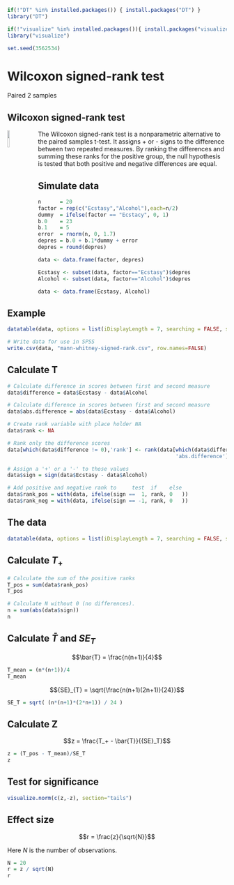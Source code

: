 ```r
if(!"DT" %in% installed.packages()) { install.packages("DT") }
library("DT")

if(!"visualize" %in% installed.packages()){ install.packages("visualize") }
library("visualize")

set.seed(3562534)
```

# Wilcoxon signed-rank test

Paired 2 samples

## Wilcoxon signed-rank test {.section}

<img src="http://upload.wikimedia.org/wikipedia/en/9/9a/FrankWilcoxon.png" style="float: left; margin: 0 20px 0 0; width: 10%;">

The Wilcoxon signed-rank test is a nonparametric alternative to the paired samples t-test. It assigns + or - signs to the difference between two repeated measures. By ranking the differences and summing these ranks for the positive group, the null hypothesis is tested that both positive and negative differences are equal.

## Simulate data

```r
n      = 20
factor = rep(c("Ecstasy","Alcohol"),each=n/2)
dummy  = ifelse(factor == "Ecstacy", 0, 1)
b.0    = 23
b.1    = 5
error  = rnorm(n, 0, 1.7)
depres = b.0 + b.1*dummy + error
depres = round(depres)

data <- data.frame(factor, depres)

Ecstasy <- subset(data, factor=="Ecstasy")$depres
Alcohol <- subset(data, factor=="Alcohol")$depres

data <- data.frame(Ecstasy, Alcohol)
```

## Example

```r
datatable(data, options = list(iDisplayLength = 7, searching = FALSE, scrollY = 415, paging = F, info = F))

# Write data for use in SPSS
write.csv(data, "mann-whitney-signed-rank.csv", row.names=FALSE)
```

## Calculate T {.smaller .subsection}

<!-- Dit gaat niet goed Ranking moet zonder de ties en absoluut. 

data$difference = abs(data$Ecstasy - data$Alcohol)

data$rank <- NA

data

data[which(data$difference != 0),'rank'] <- rank(data[which(data$difference != 0),'difference'])


-->

```r
# Calculate difference in scores between first and second measure
data$difference = data$Ecstasy - data$Alcohol

# Calculate difference in scores between first and second measure
data$abs.difference = abs(data$Ecstasy - data$Alcohol)

# Create rank variable with place holder NA
data$rank <- NA

# Rank only the difference scores
data[which(data$difference != 0),'rank'] <- rank(data[which(data$difference != 0),
                                                      'abs.difference'])

# Assign a '+' or a '-' to those values 
data$sign = sign(data$Ecstasy - data$Alcohol)

# Add positive and negative rank to     test  if    else
data$rank_pos = with(data, ifelse(sign ==  1, rank, 0   ))
data$rank_neg = with(data, ifelse(sign == -1, rank, 0   ))
```

## The data {.smaller}

```r
datatable(data, options = list(iDisplayLength = 7, searching = FALSE, scrollY = 415, paging = F, info = F))
```

## Calculate $T_+$

```r
# Calculate the sum of the positive ranks
T_pos = sum(data$rank_pos)
T_pos

# Calculate N without 0 (no differences).
n = sum(abs(data$sign))
n
```

## Calculate $\bar{T}$ and ${SE}_{T}$ {.subsection}

$$\bar{T} = \frac{n(n+1)}{4}$$

```r
T_mean = (n*(n+1))/4
T_mean
```

$${SE}_{T} = \sqrt{\frac{n(n+1)(2n+1)}{24}}$$

```r
SE_T = sqrt( (n*(n+1)*(2*n+1)) / 24 )
```

## Calculate Z

$$z = \frac{T_+ - \bar{T}}{{SE}_T}$$

```r
z = (T_pos - T_mean)/SE_T
z
```

## Test for significance

```r
visualize.norm(c(z,-z), section="tails")
```

## Effect size

$$r = \frac{z}{\sqrt{N}}$$

Here $N$ is the number of observations.

```r
N = 20
r = z / sqrt(N)
r
```